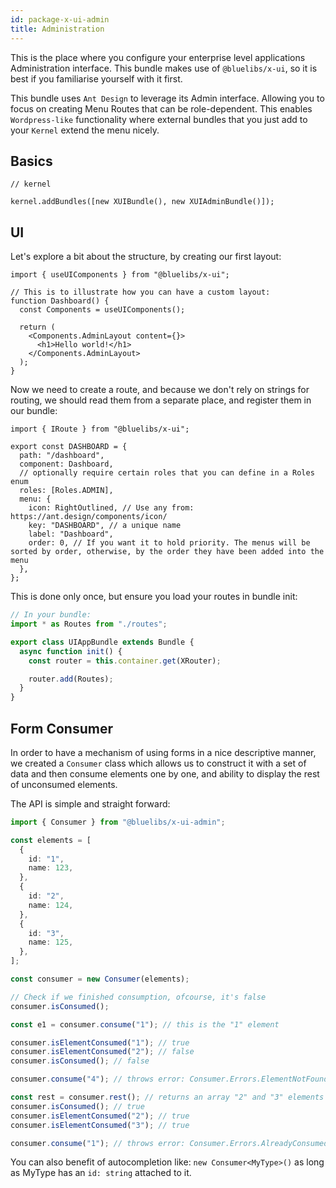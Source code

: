 ```yaml
---
id: package-x-ui-admin
title: Administration
---
```



<PackageHeader version="1.3.0" packageName="x-ui-admin"  />

This is the place where you configure your enterprise level applications Administration interface. This bundle makes use of `@bluelibs/x-ui`, so it is best if you familiarise yourself with it first.

This bundle uses `Ant Design` to leverage its Admin interface. Allowing you to focus on creating Menu Routes that can be role-dependent. This enables `Wordpress-like` functionality where external bundles that you just add to your `Kernel` extend the menu nicely.

## Basics

```tsx
// kernel

kernel.addBundles([new XUIBundle(), new XUIAdminBundle()]);
```

## UI

Let's explore a bit about the structure, by creating our first layout:

```tsx title="components/Layout.tsx"
import { useUIComponents } from "@bluelibs/x-ui";

// This is to illustrate how you can have a custom layout:
function Dashboard() {
  const Components = useUIComponents();

  return (
    <Components.AdminLayout content={}>
      <h1>Hello world!</h1>
    </Components.AdminLayout>
  );
}
```

Now we need to create a route, and because we don't rely on strings for routing, we should read them from a separate place, and register them in our bundle:

```tsx title="routes.ts"
import { IRoute } from "@bluelibs/x-ui";

export const DASHBOARD = {
  path: "/dashboard",
  component: Dashboard,
  // optionally require certain roles that you can define in a Roles enum
  roles: [Roles.ADMIN],
  menu: {
    icon: RightOutlined, // Use any from: https://ant.design/components/icon/
    key: "DASHBOARD", // a unique name
    label: "Dashboard",
    order: 0, // If you want it to hold priority. The menus will be sorted by order, otherwise, by the order they have been added into the menu
  },
};
```

This is done only once, but ensure you load your routes in bundle init:

```ts
// In your bundle:
import * as Routes from "./routes";

export class UIAppBundle extends Bundle {
  async function init() {
    const router = this.container.get(XRouter);

    router.add(Routes);
  }
}
```

## Form Consumer

In order to have a mechanism of using forms in a nice descriptive manner, we created a `Consumer` class which allows us to construct it with a set of data and then consume elements one by one, and ability to display the rest of unconsumed elements.

The API is simple and straight forward:

```ts
import { Consumer } from "@bluelibs/x-ui-admin";

const elements = [
  {
    id: "1",
    name: 123,
  },
  {
    id: "2",
    name: 124,
  },
  {
    id: "3",
    name: 125,
  },
];

const consumer = new Consumer(elements);

// Check if we finished consumption, ofcourse, it's false
consumer.isConsumed();

const e1 = consumer.consume("1"); // this is the "1" element

consumer.isElementConsumed("1"); // true
consumer.isElementConsumed("2"); // false
consumer.isConsumed(); // false

consumer.consume("4"); // throws error: Consumer.Errors.ElementNotFound

const rest = consumer.rest(); // returns an array "2" and "3" elements
consumer.isConsumed(); // true
consumer.isElementConsumed("2"); // true
consumer.isElementConsumed("3"); // true

consumer.consume("1"); // throws error: Consumer.Errors.AlreadyConsumed
```

You can also benefit of autocompletion like: `new Consumer<MyType>()` as long as MyType has an `id: string` attached to it.
